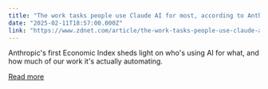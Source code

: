 ```yaml
---
title: "The work tasks people use Claude AI for most, according to Anthropic"
date: "2025-02-11T18:57:00.000Z"
link: "https://www.zdnet.com/article/the-work-tasks-people-use-claude-ai-for-most-according-to-anthropic/"
---
```


Anthropic's first Economic Index sheds light on who's using AI for what, and how much of our work it's actually automating.

[Read more](https://www.zdnet.com/article/the-work-tasks-people-use-claude-ai-for-most-according-to-anthropic/)
